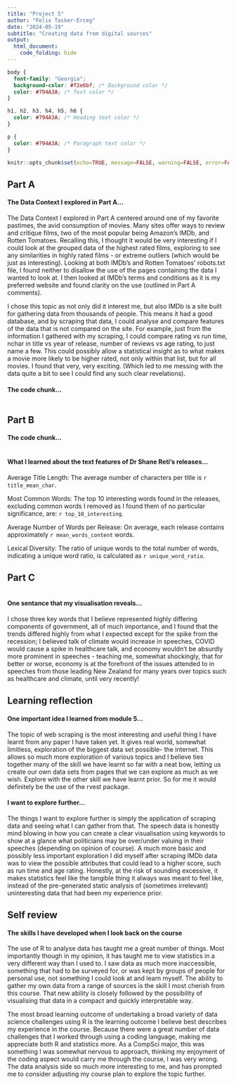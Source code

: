 ---
title: "Project 5"
author: "Felix Tasker-Erceg"
date: "2024-05-19"
subtitle: "Creating data from digital sources"
output:
  html_document:
    code_folding: hide
---
```{css echo=FALSE}
body {
  font-family: "Georgia";
  background-color: #f2e6bf; /* Background color */
  color: #794A3A; /* Text color */
}

h1, h2, h3, h4, h5, h6 {
  color: #794A3A; /* Heading text color */
}

p {
  color: #794A3A; /* Paragraph text color */
}
```

```{r setup, include=FALSE}
knitr::opts_chunk$set(echo=TRUE, message=FALSE, warning=FALSE, error=FALSE)
```

## Part A
#### The Data Context I explored in Part A...
The Data Context I explored in Part A centered around one of my favorite pastimes, the avid consumption of movies. Many sites offer ways to review and critique films, two of the most popular being Amazon's IMDb, and Rotten Tomatoes. Recalling this, I thought it would be very interesting if I could look at the grouped data of the highest rated films, exploring to see any similarities in highly rated films - or extreme outliers (which would be just as interesting). Looking at both IMDb's and Rotten Tomatoes' robots.txt file, I found neither to disallow the use of the pages containing the data I wanted to look at. I then looked at IMDb's terms and conditions as it is my preferred website and found clarity on the use (outlined in Part A comments).

I chose this topic as not only did it interest me, but also IMDb is a site built for gathering data from thousands of people. This means it had a good database, and by scraping that data, I could analyse and compare features of the data that is not compared on the site. For example, just from the information I gathered with my scraping, I could compare rating vs run time, nchar in title vs year of release, number of reviews vs age rating, to just name a few. This could possibly allow a statistical insight as to what makes a movie more likely to be higher rated, not only within that list, but for all movies. I found that very, very exciting. (Which led to me messing with the data quite a bit to see I could find any such clear revelations).

#### The code chunk...
```{r file='partA.R'}

```

## Part B
#### The code chunk...
```{r file='partB.R', results='hide'}

```
#### What I learned about the text features of Dr Shane Reti's releases...



Average Title Length: The average number of characters per title is `r title_mean_char`.

Most Common Words: The top 10 interesting words found in the releases, excluding common words I removed as I found them of no particular significance, are:
`r top_10_interesting`.

Average Number of Words per Release: On average, each release contains approximately `r mean_words_content` words.

Lexical Diversity: The ratio of unique words to the total number of words, indicating a unique word ratio, is calculated as `r unique_word_ratio`.

## Part C

```{r file='partC.R'}

```

#### One sentance that my visualisation reveals...
I chose three key words that I believe represented highly differing components of government, all of much importance, and I found that the trends differed highly from what I expected except for the spike from the recession; I believed talk of climate would increase in speeches, COVID would cause a spike in healthcare talk, and economy wouldn't be absurdly more prominent in speeches - teaching me, somewhat shockingly, that for better or worse, economy is at the forefront of the issues attended to in speeches from those leading New Zealand for many years over topics such as healthcare and climate, until very recently!

## Learning reflection
#### **One** important idea I learned from module 5...
The topic of web scraping is the most interesting and useful thing I have learnt from any paper I have taken yet. It gives real world, somewhat limitless, exploration of the biggest data set possible- the internet. This allows so much more exploration of various topics and I believe ties together many of the skill we have learnt so far with a neat bow, letting us create our own data sets from pages that we can explore as much as we wish. Explore with the other skill we have learnt prior. So for me it would definitely be the use of the rvest package.

#### I want to explore further...
The things I want to explore further is simply the application of scraping data and seeing what I can gather from that. The speech data is honestly mind blowing in how you can create a clear visualisation using keywords to show at a glance what politicians may be over/under valuing in their speeches (depending on opinion of course). A much more basic and possibly less important exploration I did myself after scraping IMDb data was to view the possible attributes that could lead to a higher score, such as run time and age rating. Honestly, at the risk of sounding excessive, it makes statistics feel like the tangible thing it always was meant to feel like, instead of the pre-generated static analysis of (sometimes irrelevant) uninteresting data that had been my experience prior.



## Self review

#### The skills I have developed when I look back on the course
The use of R to analyse data has taught me a great number of things. Most importantly though in my opinion, it has taught me to view statistics in a very different way than I used to. I saw data as much more inaccessible, something that had to be surveyed for, or was kept by groups of people for personal use, not something I could look at and learn myself. The ability to gather my own data from a range of sources is the skill I most cherish from this course. That new ability is closely followed by the possibility of visualising that data in a compact and quickly interpretable way.

The most broad learning outcome of undertaking a broad variety of data science challenges using R is the learning outcome I believe best describes my experience in the course. Because there were a great number of data challenges that I worked through using a coding language, making me appreciate both R and statistics more. As a CompSci major, this was something I was somewhat nervous to approach, thinking my enjoyment of the coding aspect would carry me through the course, I was very wrong. The data analysis side so much more interesting to me, and has prompted me to consider adjusting my course plan to explore the topic further.
